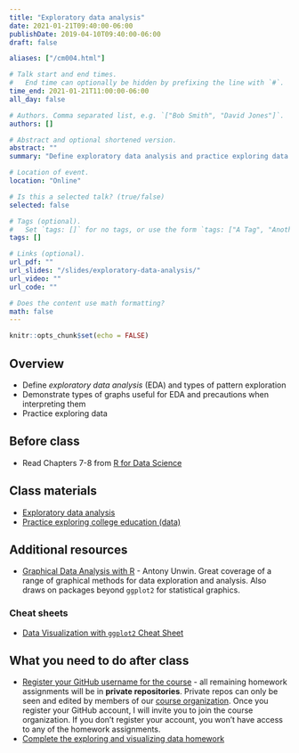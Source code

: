 ```yaml
---
title: "Exploratory data analysis"
date: 2021-01-21T09:40:00-06:00
publishDate: 2019-04-10T09:40:00-06:00
draft: false

aliases: ["/cm004.html"]

# Talk start and end times.
#   End time can optionally be hidden by prefixing the line with `#`.
time_end: 2021-01-21T11:00:00-06:00
all_day: false

# Authors. Comma separated list, e.g. `["Bob Smith", "David Jones"]`.
authors: []

# Abstract and optional shortened version.
abstract: ""
summary: "Define exploratory data analysis and practice exploring data with visualization methods."

# Location of event.
location: "Online"

# Is this a selected talk? (true/false)
selected: false

# Tags (optional).
#   Set `tags: []` for no tags, or use the form `tags: ["A Tag", "Another Tag"]` for one or more tags.
tags: []

# Links (optional).
url_pdf: ""
url_slides: "/slides/exploratory-data-analysis/"
url_video: ""
url_code: ""

# Does the content use math formatting?
math: false
---
```


```r
knitr::opts_chunk$set(echo = FALSE)
```

## Overview

* Define *exploratory data analysis* (EDA) and types of pattern exploration
* Demonstrate types of graphs useful for EDA and precautions when interpreting them
* Practice exploring data

## Before class

* Read Chapters 7-8 from [R for Data Science](http://r4ds.had.co.nz/)

## Class materials

* [Exploratory data analysis](/notes/exploratory-data-analysis/)
* [Practice exploring college education (data)](/notes/exploratory-data-analysis-practice/)

## Additional resources

* [Graphical Data Analysis with R](http://proxy.uchicago.edu/login?url=http://search.ebscohost.com/login.aspx?direct=true&db=nlebk&AN=1338290&site=ehost-live&scope=site&ebv=EB&ppid=pp_A) - Antony Unwin. Great coverage of a range of graphical methods for data exploration and analysis. Also draws on packages beyond `ggplot2` for statistical graphics.

### Cheat sheets

* [Data Visualization with `ggplot2` Cheat Sheet](https://www.rstudio.com/wp-content/uploads/2015/12/ggplot2-cheatsheet-2.0.pdf)

## What you need to do after class

* [Register your GitHub username for the course](https://goo.gl/forms/mvwVaTWfoZN6fn4Z2) - all remaining homework assignments will be in **private repositories**. Private repos can only be seen and edited by members of our [course organization](https://github.com/cfss-su21). Once you register your GitHub account, I will invite you to join the course organization. If you don't register your account, you won't have access to any of the homework assignments.
* [Complete the exploring and visualizing data homework](/homework/explore-data/)
